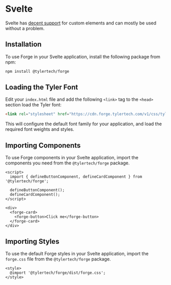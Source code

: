 
<Meta title="Frameworks/Svelte" />

# Svelte

Svelte has [decent support](https://custom-elements-everywhere.com/#svelte) for custom elements and can mostly be used without a problem.

## Installation

To use Forge in your Svelte application, install the following package from npm:

```bash
npm install @tylertech/forge
```

## Loading the Tyler Font

Edit your `index.html` file and add the following `<link>` tag to the `<head>` section load the Tyler font:

```html
<link rel="stylesheet" href="https://cdn.forge.tylertech.com/v1/css/tyler-font.css" />
```

This will configure the default font family for your application, and load the required font weights and styles.

## Importing Components

To use Forge components in your Svelte application, import the components you need from the `@tylertech/forge` package.

```svelte
<script>
  import { defineButtonComponent, defineCardComponent } from '@tylertech/forge';

  defineButtonComponent();
  defineCardComponent();
</script>

<div>
  <forge-card>
    <forge-button>Click me</forge-button>
  </forge-card>
</div>
```

## Importing Styles

To use the default Forge styles in your Svelte application, import the `forge.css` file from the `@tylertech/forge` package.

```svelte
<style>
  @import '@tylertech/forge/dist/forge.css';
</style>
```
